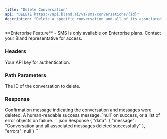 ```yaml
---
title: "Delete Conversation"
api: "DELETE https://api.bland.ai/v1/sms/conversations/{id}"
description: "Delete a specific conversation and all of its associated messages. This action is permanent."
---
```


<Info>
  **Enterprise Feature** - SMS is only available on Enterprise plans. Contact your Bland representative for access.
</Info>

### Headers

<ParamField header="authorization" type="string" required>
  Your API key for authentication.
</ParamField>

### Path Parameters

<ParamField path="id" type="string" required>
  The ID of the conversation to delete.
</ParamField>

### Response

<ResponseField name="data" type="object">
  Confirmation message indicating the conversation and messages were deleted.
</ResponseField>

<ResponseField name="data.message" type="string">
  A human-readable success message.
</ResponseField>

<ResponseField name="errors" type="null|array">
  `null` on success, or a list of error objects on failure.
</ResponseField>

<ResponseExample>
```json Response
{
  "data": {
    "message": "Conversation and all associated messages deleted successfully"
  },
  "errors": null
}
```
</ResponseExample>
